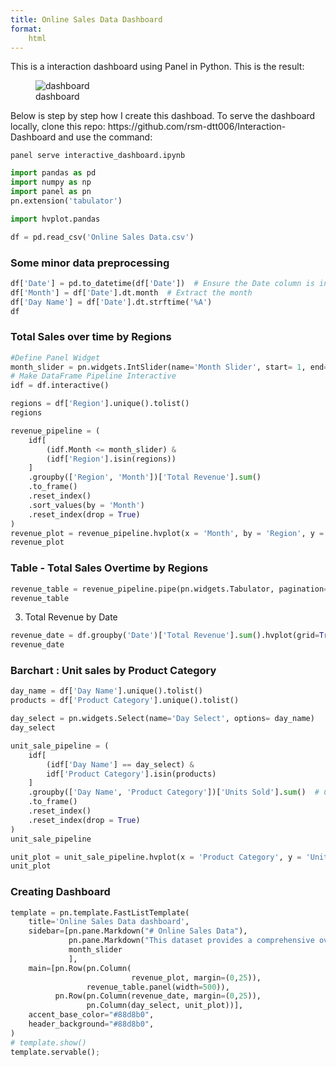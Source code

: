 ```yaml
---
title: Online Sales Data Dashboard
format: 
    html
---
```

This is a interaction dashboard using Panel in Python. This is the result:

![dashboard](dashboard.png)

Below is step by step how I create this dashboad. To serve the dashboard locally, clone this repo: https://github.com/rsm-dtt006/Interaction-Dashboard  and use the command:

```
panel serve interactive_dashboard.ipynb
```


```python
import pandas as pd
import numpy as np
import panel as pn
pn.extension('tabulator')

import hvplot.pandas
```



```python
df = pd.read_csv('Online Sales Data.csv')
```

### Some minor data preprocessing
```python
df['Date'] = pd.to_datetime(df['Date'])  # Ensure the Date column is in datetime format
df['Month'] = df['Date'].dt.month  # Extract the month
df['Day Name'] = df['Date'].dt.strftime('%A')
df
```


### Total Sales over time by Regions

```python
#Define Panel Widget
month_slider = pn.widgets.IntSlider(name='Month Slider', start= 1, end=8, step=1, value=8)
# Make DataFrame Pipeline Interactive
idf = df.interactive()
```


```python
regions = df['Region'].unique().tolist()
regions
```


```python
revenue_pipeline = (
    idf[
        (idf.Month <= month_slider) &
        (idf['Region'].isin(regions))
    ]
    .groupby(['Region', 'Month'])['Total Revenue'].sum()
    .to_frame()
    .reset_index()
    .sort_values(by = 'Month')
    .reset_index(drop = True)
)
revenue_plot = revenue_pipeline.hvplot(x = 'Month', by = 'Region', y = 'Total Revenue', line_width = 2, title = 'Total Revenue over months by Regions')
revenue_plot
```

### Table - Total Sales Overtime by Regions

```python
revenue_table = revenue_pipeline.pipe(pn.widgets.Tabulator, pagination='remote', page_size = 10, sizing_mode='stretch_width') 
revenue_table
```

(3) Total Revenue by Date
```python
revenue_date = df.groupby('Date')['Total Revenue'].sum().hvplot(grid=True, figsize=(12, 6), title='Total Revenue Over Time', xlabel='Date', ylabel='Total Revenue')
revenue_date
```


### Barchart : Unit sales by Product Category

```python
day_name = df['Day Name'].unique().tolist()
products = df['Product Category'].unique().tolist()

day_select = pn.widgets.Select(name='Day Select', options= day_name)
day_select
```

```python
unit_sale_pipeline = (
    idf[
        (idf['Day Name'] == day_select) &
        idf['Product Category'].isin(products)
    ]
    .groupby(['Day Name', 'Product Category'])['Units Sold'].sum()  # Corrected line
    .to_frame()
    .reset_index()
    .reset_index(drop = True)
)
unit_sale_pipeline
```


```python
unit_plot = unit_sale_pipeline.hvplot(x = 'Product Category', y = 'Units Sold', kind = 'bar', title = 'Unit Sold by Product Categories Over Day', rot = 45)
unit_plot
```



### Creating Dashboard
```python
template = pn.template.FastListTemplate(
    title='Online Sales Data dashboard', 
    sidebar=[pn.pane.Markdown("# Online Sales Data"), 
             pn.pane.Markdown("This dataset provides a comprehensive overview of online sales transactions across different product categories. Each row represents a single transaction with detailed information such as the order ID, date, category, product name, quantity sold, unit price, total price, region, and payment method."),
             month_slider
             ],
    main=[pn.Row(pn.Column(
                           revenue_plot, margin=(0,25)), 
                 revenue_table.panel(width=500)), 
          pn.Row(pn.Column(revenue_date, margin=(0,25)), 
                 pn.Column(day_select, unit_plot))],
    accent_base_color="#88d8b0",
    header_background="#88d8b0",
)
# template.show()
template.servable();
```




